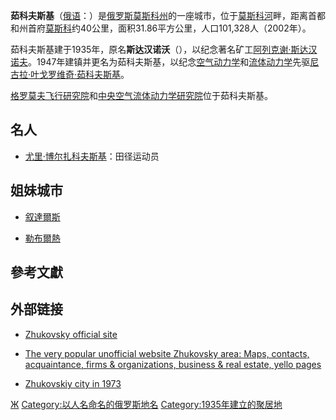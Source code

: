 {{Infobox Russian inhabited locality
|en_name=Zhukovsky
|ru_name=Жуковский
|image_skyline=Zhukovskiy, Moscow Oblast, Russia - panoramio (105).jpg
|image_caption=Zhukovsky Central Square
|coordinates = {{coord|55|35|50|N|38|07|13|E|region:RU|display=inline,title}}
|pushpin_label_position=right
|image_coa=Coat of Arms of Zhukovsky (Moscow oblast).svg
|coa_caption=
|image_flag=Flag of Zhukovsky (Moscow oblast).svg
|flag_caption=
|anthem=
|anthem_ref=
|holiday=8月第3個星期日
|holiday_ref=
|federal_subject=[[莫斯科州|莫斯科州]]
|federal_subject_ref=<ref name="Ref1406" />

|adm_city_jur=Zhukovsky [[City_of_federal_subject_significance|City Under Oblast Jurisdiction]]
|adm_city_jur_ref=<ref name="Ref1406" />
|adm_ctr_of=Zhukovsky City Under Oblast Jurisdiction
|adm_ctr_of_ref=<ref name="Ref1406" />
|inhabloc_cat=市
|inhabloc_cat_ref=<ref name="Ref1406" />

|urban_okrug_jur=Zhukovsky Urban Okrug
|urban_okrug_jur_ref=<ref name="Ref804" />
|mun_admctr_of=Zhukovsky Urban Okrug
|mun_admctr_of_ref=<ref name="Ref804" />
|leader_title=首長
|leader_title_ref=
|leader_name=Andrey Voytuk
|leader_name_ref=
|representative_body=Council of Deputies
|representative_body_ref=
|area_of_what=
|area_as_of=
|area_km2=
|area_km2_ref=
|pop_2010census=104736
|pop_2010census_rank=第154位
|pop_2010census_ref=<ref name="2010Census">{{ru-pop-ref|2010Census}}</ref>
|pop_density=
|pop_density_as_of=
|pop_density_ref=
|pop_latest=
|pop_latest_date=
|pop_latest_ref=
|established_date=1935年
|established_title=
|established_date_ref=
|current_cat_date=1947年4月23日
|current_cat_date_ref=
|prev_name1=Stakhanovo
|prev_name1_date=April 23, 1947
|prev_name1_ref=

|postal_codes=140180
|postal_codes_ref=
|dialing_codes=49648
|dialing_codes_ref=
|website=http://www.zhukovskiy.ru/
|date=May 2010
}}

'''茹科夫斯基'''（[[俄语|俄语]]：'''{{lang|ru|Жуко́вский}}'''）是[[俄罗斯|俄罗斯]][[莫斯科州|莫斯科州]]的一座城市，位于[[莫斯科河|莫斯科河]]畔，距离首都和州首府[[莫斯科|莫斯科]]约40公里，面积31.86平方公里，人口101,328人（2002年）。

茹科夫斯基建于1935年，原名'''斯达汉诺沃'''（{{lang|ru|Стаханово}}），以纪念著名矿工[[阿列克谢·斯达汉诺夫|阿列克谢·斯达汉诺夫]]。1947年建镇并更名为茹科夫斯基，以纪念[[空气动力学|空气动力学]]和[[流体动力学|流体动力学]]先驱[[尼古拉·叶戈罗维奇·茹科夫斯基|尼古拉·叶戈罗维奇·茹科夫斯基]]。

[[格罗莫夫飞行研究院|格罗莫夫飞行研究院]]和[[中央空气流体动力学研究院|中央空气流体动力学研究院]]位于茹科夫斯基。

== 名人 ==
* [[尤里·博尔扎科夫斯基|尤里·博尔扎科夫斯基]]：田径运动员

== 姐妹城市 ==
* {{DEN}}[[叙達爾斯|叙達爾斯]]
* {{FRA}}[[勒布爾熱|勒布爾熱]]

== 參考文獻 ==
{{reflist}}

== 外部链接 ==
* {{ru icon}} [https://web.archive.org/web/20080126131739/http://www.zhukovskiy.ru/cms/index.php Zhukovsky official site]
* {{ru icon}} [http://sprosite.ru/ The very popular unofficial website Zhukovsky area: Maps, contacts, acquaintance, firms & organizations, business & real estate, yello pages] {{Wayback|url=http://sprosite.ru/ |date=20210316161446 }}
* {{ru icon}} [http://video.google.com/videoplay?docid=-7859402001639455115&hl=en Zhukovskiy city in 1973] {{Wayback|url=http://video.google.com/videoplay?docid=-7859402001639455115&hl=en |date=20071224165641 }}

{{Cities and towns in Moscow Oblast}}
{{Authority control}}

[[Category:莫斯科州城市|Ж]]
[[Category:以人名命名的俄罗斯地名|Category:以人名命名的俄罗斯地名]]
[[Category:1935年建立的聚居地|Category:1935年建立的聚居地]]